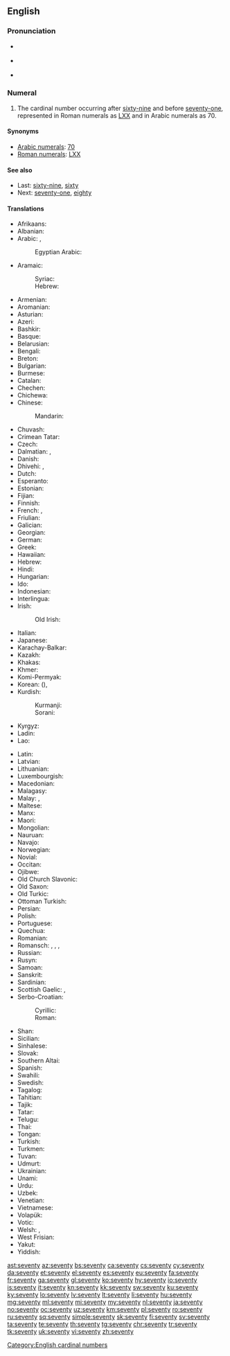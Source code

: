 {{also|Seventy}}
==English==
{{cardinalbox|en|69|70|71|sixty-nine|seventy-one|ord=seventieth}}

===Pronunciation===
* {{a|UK}} {{IPA|/ˈsɛv.ən.ti/|lang=en}}
* {{a|US}} {{IPA|/ˈsɛv.ən.di/|/ˈsɛv.ən.ti/|lang=en}}
* {{audio|en-us-seventy.ogg|Audio (US)|lang=en}}

===Numeral===
{{head|en|numeral}}

# The cardinal number occurring after [[sixty-nine]] and before [[seventy-one]], represented in Roman numerals as [[LXX]] and in Arabic numerals as 70.

====Synonyms====
* [[w:Arabic numerals|Arabic numerals]]: [[70]]
* [[w:Roman numerals|Roman numerals]]: [[LXX]]

====See also====
* Last: [[sixty-nine]], [[sixty]]
* Next: [[seventy-one]], [[eighty]]

====Translations====
{{trans-top|cardinal number}}
* Afrikaans: {{t|af|sewentig}}
* Albanian: {{t+|sq|shtatëdhjetë}}
* Arabic: {{t|ar|سَبْعِينَ}}, {{qualifier|only nominative, formal}} {{t|ar|سَبْعُون}}
*: Egyptian Arabic: {{t|arz|سبعين|tr=sabʿīn|sc=Arab}}
* Aramaic:
*: Syriac: {{t-check|arc|ܫܒܥܝܢ|c|tr=shab‘īn|sc=Syrc}}
*: Hebrew: {{t-check|arc|שבעין|c|tr=shab‘īn|sc=Hebr}}<!-- this one was attached to "Hawaiian"; looks like it belongs here, but got lost at some point... -->
* Armenian: {{t+|hy|յոթանասուն}}
* Aromanian: {{t|rup|shaptidzãts}}
* Asturian: {{t+|ast|setenta}}
* Azeri: {{t+|az|yetmiş}}
* Bashkir: {{t|ba|етмеш|sc=Cyrl}}
* Basque: {{t+|eu|hirurogeita hamar}}
* Belarusian: {{t|be|се́мдзесят|sc=Cyrl}}
* Bengali: {{t|bn|সত্তর|tr=sôttôr|sc=Beng}}
* Breton: {{t|br|dek ha tri-ugent}}
* Bulgarian: {{t|bg|се́демдесет|sc=Cyrl}}
* Burmese: {{t|my|ခုနစ်ဆယ်|sc=Mymr}}
* Catalan: {{t+|ca|setanta}}
* Chechen: {{t|ce|кхузткъе итт}}
* Chichewa: {{t|ny|makumi asanu ndiawiri}}
* Chinese:
*: Mandarin: {{t+|cmn|七十|tr=qīshí|sc=Hani}}
* Chuvash: {{t|cv|ҫитмӗл|sc=Cyrl}}
* Crimean Tatar: {{t|crh|yetmiş}}
* Czech: {{t+|cs|sedmdesát}}
* Dalmatian: {{t|dlm|septuanta}}, {{t|dlm|setuonta}}
* Danish: {{t+|da|halvfjerds}}
* Dhivehi: {{t|dv|ހަތްތަރި}}, {{t|dv|ހަތްދިހަ}}
* Dutch: {{t+|nl|zeventig|f}}
* Esperanto: {{t|eo|sepdek}}
* Estonian: {{t+|et|seitsekümmend}}
* Fijian: {{t|fj|vitu saga vulu}}
* Finnish: {{t+|fi|seitsemänkymmentä}}
* French: {{qualifier|France, Quebec, Luxembourg}} {{t+|fr|soixante-dix}}, {{qualifier|Belgium, Congo-Kinshasa, Switzerland, northern France}} {{t+|fr|septante|m}}
* Friulian: {{t|fur|setante}}
* Galician: {{t+|gl|setenta}}
* Georgian: {{t|ka|სამოცდაათი}}
* German: {{t+|de|siebzig|f}}
* Greek: {{t+|el|εβδομήντα}}
* Hawaiian: {{t|haw|kanahiku}}
* Hebrew: {{t|he|שִׁבְעִים|m|f|tr=shiv‘ím|sc=Hebr}}
* Hindi: {{t+|hi|सत्तर|tr=sattar}}
* Hungarian: {{t+|hu|hetven}}
* Ido: {{t+|io|sepadek}}
* Indonesian: {{t|id|tujuh puluh}}
* Interlingua: {{t|ia|septanta}}
* Irish: {{t+|ga|seachtó}}
*: Old Irish: {{t|sga|sechtmoga}}
* Italian: {{t+|it|settanta|m}}
* Japanese: {{t+|ja|七十|tr=ななじゅう, nanájū, しちじゅう, shichíjū|sc=Jpan}}
* Karachay-Balkar: {{t|krc|джетмиш|tr=jetmiş|sc=Cyrl}}
* Kazakh: {{t+|kk|жетпіс|sc=Cyrl}}
* Khakas: {{t|kjh|читон|sc=Cyrl}}
* Khmer: {{t+|km|ចិតសិប|tr=cət səp|sc=Khmr}}
* Komi-Permyak: {{t|koi|сизимдас}}
* Korean: {{t+|ko|칠십|sc=Kore}} ({{t+|ko|七十|sc=Kore}}), {{t+|ko|일흔|sc=Kore}}
* Kurdish:
*: Kurmanji: {{t+|kmr|heftê}}
*: Sorani: {{t+|ku|حه‌فتا}}
* Kyrgyz: {{t+|ky|жетимиш|sc=Cyrl}}
* Ladin: {{t|lld|setanta}}
* Lao: {{t|lo|ເຈັດສິບ|sc=Laoo}}
{{trans-mid}}
* Latin: {{t|la|septuaginta}}
* Latvian: {{t+|lv|septiņdesmit}}
* Lithuanian: {{t+|lt|septyniasdešimt}}
* Luxembourgish: {{t|lb|siwwenzeg}}
* Macedonian: {{t|mk|седумдесет}}
* Malagasy: {{t+|mg|fitopolo}}
* Malay: {{t|ms|tujuh puluh}}, {{t|ms|pitu puluh}}
* Maltese: {{t|mt|sebgħin}}
* Manx: {{t|gv|tree feed as jeih}}
* Maori: {{t+|mi|whitu tekau}}
* Mongolian: {{t+|mn|дал|sc=Cyrl}}
* Nauruan: {{t|na|aemo|sc=Knda}}
* Navajo: {{t|nv|tsostsʼidiin|sc=nv-Latn}}
* Norwegian: {{t+|no|sytti}}
* Novial: {{t|nov|setanti}}
* Occitan: {{t+|oc|setanta}}
* Ojibwe: {{t|oj|niizhwaasimidana}}
* Old Church Slavonic: {{t|cu|сєдмь дєсѧтъ|sc=Cyrs}}
* Old Saxon: {{t|osx|antsivuntig}}
* Old Turkic: {{t|otk|𐰘𐱅𐰢𐰾|tr=yetmiš}}
* Ottoman Turkish: {{t|ota|يتمش|tr=yetmiş|sc=ota-Arab}}
* Persian: {{t+|fa|هفتاد|tr=haftâd}}
* Polish: {{t+|pl|siedemdziesiąt}}
* Portuguese: {{t+|pt|setenta}}
* Quechua: {{t|qu|qanchis chunka}}
* Romanian: {{t+|ro|șaptezeci}}
* Romansch: {{t|rm|settanta}}, {{t|rm|siatonta}}, {{t|rm|satànta}}, {{t|rm|settaunta}}
* Russian: {{t+|ru|се́мьдесят}}
* Rusyn: {{t|rue|сімдеся́ть|sc=Cyrl}}
* Samoan: {{t|sm|fitugafulu}}
* Sanskrit: {{t|sa|अशीतितमः|tr=aśītitamaḥ}}
* Sardinian: {{t|sc|setanta}}
* Scottish Gaelic: {{qualifier|old system}} {{t|gd|trì}} {{t|gd|fichead}} {{t|gd|'s}} {{t|gd|deich|alt=a deich}}, {{qualifier|new system}} {{t|gd|seachdad}}
* Serbo-Croatian:
*: Cyrillic: {{t|sh|седамдесет}}
*: Roman: {{t|sh|sedamdeset}}
* Shan: {{t|shn|ၸဵတ်းသိပ်း}}
* Sicilian: {{t+|scn|sittanta}}
* Sinhalese: {{t|si|හැත්තෑව|sc=Sinh}}
* Slovak: {{t|sk|sedemdesiat}}
* Southern Altai: {{t|alt|јетен|tr=ceten}}
* Spanish: {{t+|es|setenta}}
* Swahili: {{t+|sw|sabini}}
* Swedish: {{t+|sv|sjuttio}}
* Tagalog: {{t|tl|pitumpu}}
* Tahitian: {{t|ty|hitu 'ahuru}}
* Tajik: {{t|tg|хафтод|sc=Cyrl}}
* Tatar: {{t+|tt|җитмеш|sc=Cyrl}}
* Telugu: {{t+|te|డెబ్భై}}
* Thai: {{t|th|เจ็ดสิบ|tr=jèt sìp|sc=Thai}}
* Tongan: {{t|to|fitungofulu}}
* Turkish: {{t+|tr|yetmiş}}
* Turkmen: {{t+|tk|ýetmiş}}
* Tuvan: {{t|tyv|чеден}}
* Udmurt: {{t|udm|сизьымдон}}
* Ukrainian: {{t|uk|сі́мдесять|sc=Cyrl}}
* Unami: {{t|unm|nishash txinxke}}
* Urdu: {{t|ur|ستر|tr=sattar}}
* Uzbek: {{t+|uz|yetmish}}
* Venetian: {{t|vec|setanta}}
* Vietnamese: {{t|vi|bay mươi}}
* Volapük: {{t+|vo|veldeg}}
* Votic: {{t|vot|seitseetšümmentä}}
* Welsh: {{qualifier|vigesimal, traditional}} {{t|cy|deg ar thrigain}}, {{qualifier|decimal}} {{t+|cy|saith deg}}
* West Frisian: {{t|fy|santich}}
* Yakut: {{t|sah|сэттэ уон|sc=Cyrl}}
* Yiddish: {{t|yi|זיבעציק|tr=zibetsik|sc=Hebr}}
{{trans-bottom}}

[[Category:English cardinal numbers]]

[[ast:seventy]]
[[az:seventy]]
[[bs:seventy]]
[[ca:seventy]]
[[cs:seventy]]
[[cy:seventy]]
[[da:seventy]]
[[et:seventy]]
[[el:seventy]]
[[es:seventy]]
[[eu:seventy]]
[[fa:seventy]]
[[fr:seventy]]
[[ga:seventy]]
[[gl:seventy]]
[[ko:seventy]]
[[hy:seventy]]
[[io:seventy]]
[[is:seventy]]
[[it:seventy]]
[[kn:seventy]]
[[kk:seventy]]
[[sw:seventy]]
[[ku:seventy]]
[[ky:seventy]]
[[lo:seventy]]
[[lv:seventy]]
[[lt:seventy]]
[[li:seventy]]
[[hu:seventy]]
[[mg:seventy]]
[[ml:seventy]]
[[mi:seventy]]
[[my:seventy]]
[[nl:seventy]]
[[ja:seventy]]
[[no:seventy]]
[[oc:seventy]]
[[uz:seventy]]
[[km:seventy]]
[[pl:seventy]]
[[ro:seventy]]
[[ru:seventy]]
[[sq:seventy]]
[[simple:seventy]]
[[sk:seventy]]
[[fi:seventy]]
[[sv:seventy]]
[[ta:seventy]]
[[te:seventy]]
[[th:seventy]]
[[tg:seventy]]
[[chr:seventy]]
[[tr:seventy]]
[[tk:seventy]]
[[uk:seventy]]
[[vi:seventy]]
[[zh:seventy]]